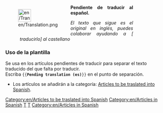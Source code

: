 <div style="width: 400px; margin: .5cm 0; clear: both"><div style="float: left">[[File:en/Translation.png|40px|left]]</div>
<div class="plainlinks" style="margin-left: 1.2cm; text-align: justify"><p style="border-bottom: 1px solid #8888aa">'''Pendiente de traducir al español.'''</p>
<p style="font-size: 90%">''El texto que sigue es el original en inglés, puedes colaborar ayudando a [{{fullurl:{{FULLPAGENAME}}|action=edit}} traducirlo] al castellano''</p></div></div>
<includeonly>[[Category:en/Articles to be traslated into Spanish]][[Category:en/Articles in Spanish]]</includeonly>
<noinclude>
===Uso de la plantilla===
Se usa en los artículos pendientes de traducir para separar el texto traducido del que falta por traducir.<br/>
Escriba <code><nowiki>{{</nowiki>'''Pending translation (es)'''<nowiki>}}</nowiki></code> en el punto de separación.

* Los artículos se añadirán a la categoría: [[:Category:en/Articles to be traslated into Spanish|Articles to be traslated into Spanish]].
[[Category:en/Templates|T]][[Category:en/Message boxes|T]][[Category:en/Articles in Spanish]]
</noinclude>